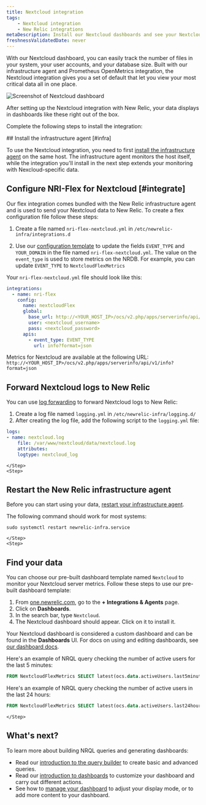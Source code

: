 ```yaml
---
title: Nextcloud integration
tags:
    - Nextcloud integration
    - New Relic integrations
metaDescription: Install our Nextcloud dashboards and see your Nextcloud performance data in New Relic.
freshnessValidatedDate: never
---
```




With our Nextcloud dashboard, you can easily track the number of files in your system, your user accounts, and your database size. Built with our infrastructure agent and Prometheus OpenMetrics integration, the Nextcloud integration gives you a set of default <InlinePopover type="dashboards" /> that let you view your most critical data all in one place. 

<img
    title="Screenshot of Nextcloud dashboard"
    src={infrastructureNextcloudIntegration}
/>

<figcaption>
After setting up the Nextcloud integration with New Relic, your data displays in dashboards like these right out of the box. 
</figcaption>

Complete the following steps to install the integration:

<Steps>
    <Step>
## Install the infrastructure agent [#infra]

To use the Nextcloud integration, you need to first [install the infrastructure agent](/docs/infrastructure/install-infrastructure-agent/get-started/install-infrastructure-agent-new-relic/) on the same host. The infrastructure agent monitors the host itself, while the integration you'll install in the next step extends your monitoring with Nexcloud-specific data.
    </Step>
    <Step>
## Configure NRI-Flex for Nextcloud [#integrate]

Our flex integration comes bundled with the New Relic infrastructure agent and is used to send your Nextcloud data to New Relic. To create a flex configuration file follow these steps:

1. Create a file named `nri-flex-nextcloud.yml` in `/etc/newrelic-infra/integrations.d`

2. Use our [configuration template](https://github.com/newrelic/nri-flex/blob/master/examples/json-read-cmd-example.yml) to update the fields `EVENT_TYPE` and `YOUR_DOMAIN` in the file named `nri-flex-nextcloud.yml`. The value on the `event_type` is used to store metrics on the NRDB. For example, you can update `EVENT_TYPE` to `NextcloudFlexMetrics`

Your `nri-flex-nextcloud.yml` file should look like this:

```yml
integrations:
  - name: nri-flex
    config:
      name: nextcloudFlex
      global:
        base_url: http://<YOUR_HOST_IP>/ocs/v2.php/apps/serverinfo/api/v1/
        user: <nextcloud_username>
        pass: <nextcloud_password>
      apis:
        - event_type: EVENT_TYPE
          url: info?format=json
```      

  Metrics for Nextcloud are available at the following URL: `http://<YOUR_HOST_IP>/ocs/v2.php/apps/serverinfo/api/v1/info?format=json`  
    </Step>
    <Step>
## Forward Nextcloud logs to New Relic

You can use [log forwarding](/docs/logs/forward-logs/forward-your-logs-using-infrastructure-agent/) to forward Nextcloud logs to New Relic:

1. Create a log file named `logging.yml` in `/etc/newrelic-infra/logging.d/`
2. After creating the log file, add the following script to the `logging.yml` file:

```yml
logs:
- name: nextcloud.log
    file: /var/www/nextcloud/data/nextcloud.log
    attributes:
    logtype: nextcloud_log
```        
    </Step>
    <Step>

## Restart the New Relic infrastructure agent

Before you can start using your data, [restart your infrastructure agent](/docs/infrastructure/install-infrastructure-agent/manage-your-agent/start-stop-restart-infrastructure-agent/).

The following command should work for most systems:

```shell
sudo systemctl restart newrelic-infra.service
```        
    </Step>
    <Step>
##  Find your data

You can choose our pre-built dashboard template named `Nextcloud` to monitor your Nextcloud server metrics. Follow these steps to use our pre-built dashboard template:

1. From [one.newrelic.com](https://one.newrelic.com), go to the <DNT>**+ Integrations & Agents**</DNT> page. 
2. Click on <DNT>**Dashboards**</DNT>.
3. In the search bar, type `Nextcloud`. 
4. The Nextcloud dashboard should appear. Click on it to install it.

Your Nextcloud dashboard is considered a custom dashboard and can be found in the <DNT>**Dashboards**</DNT> UI. For docs on using and editing dashboards, see [our dashboard docs](/docs/query-your-data/explore-query-data/dashboards/introduction-dashboards).

Here's an example of NRQL query checking the number of active users for the last 5 minutes:
```sql
FROM NextcloudFlexMetrics SELECT latest(ocs.data.activeUsers.last5minutes)
```

Here's an example of NRQL query checking the number of active users in the last 24 hours:
```sql
FROM NextcloudFlexMetrics SELECT latest(ocs.data.activeUsers.last24hours)
```        
    </Step>
</Steps>

## What's next?

To learn more about building NRQL queries and generating dashboards:

* Read our [introduction to the query builder](/docs/query-your-data/explore-query-data/query-builder/introduction-query-builder) to create basic and advanced queries.
* Read our [introduction to dashboards](/docs/query-your-data/explore-query-data/dashboards/introduction-dashboards) to customize your dashboard and carry out different actions.
* See how to [manage your dashboard](/docs/query-your-data/explore-query-data/dashboards/manage-your-dashboard) to adjust your <InlinePopover type="dashboards" /> display mode, or to add more content to your dashboard. 

